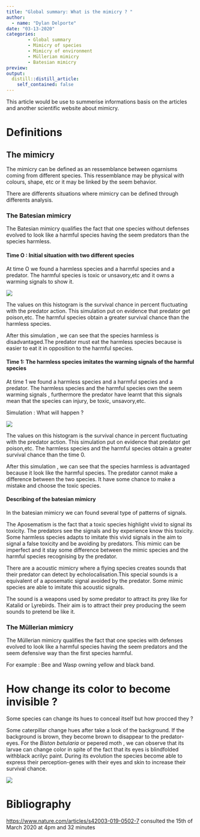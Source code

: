 ```yaml
---
title: "Global summary: What is the mimicry ? "
author: 
  - name: "Dylan Delporte"
date: "03-13-2020"
categories:
        - Global summary
        - Mimicry of species
        - Mimicry of environment
        - Müllerian mimicry
        - Batesian mimicry
preview: 
output:
  distill::distill_article:
    self_contained: false
---
```


This article would be use to summerise informations  basis on the articles and another scientific website about mimicry.

# Definitions

## The mimicry

The mimicry can be defined as an ressemblance between ogarnisms coming from different species. This ressemblance may be physical with colours, shape, etc or it may be linked by the seem behavior.

There are differents situations where mimicry can be defined through differents analysis.

### The Batesian mimicry

The Batesian mimicry qualifies the fact that one species without defenses evolved to look like a harmful species having the seem predators than the species harmless.

#### Time O : Initial situation with two different species 

At time O we found a harmless species and a harmful species and a predator.
The harmful species is toxic or unsavory,etc and it owns a warming signals to show it.

![](../global summary/Batesian-time-0.gif)

The values on this histogram is the survival chance in percent fluctuating with the predator action.
This simulation put on evidence that predator get poison,etc. The harmful species obtain a greater survival chance than the harmless species.

After this simulation , we can see that the species harmless is disadvantaged.The predator must eat the harmless species because is easier to eat it in opposition to the harmful species.


#### Time 1: The harmless species imitates the warming signals of the harmful species 

At time 1 we found a harmless species and a harmful species and a predator.
The harmless species and the harmful species own the seem warming signals , furthermore the predator have learnt that this signals mean that the species can injury, be toxic, unsavory,etc.

Simulation : What will happen ?

![](../global summary/Batesian-time-1.gif)


The values on this histogram is the survival chance in percent fluctuating with the predator action.
This simulation put on evidence that predator get poison,etc. The harmless species and the harmful species obtain a greater survival chance than the time 0.

After this simulation , we can see that the species harmless is advantaged because it look like the harmful species. The predator cannot make a difference between the two species. It have some chance to make a mistake and choose the toxic species.

#### Describing of the batesian mimicry

In the batesian mimicry we can found several type of patterns of signals.

The Aposematism is the fact that a toxic species highlight vivid to signal its toxicity. The predators see the signals and by experience know this toxicity. Some harmless species adapts to imitate this vivid signals in the aim to signal a false toxicity and be avoiding by predators.
This mimic can be imperfect and it stay some difference between the mimic species and the harmful species recognising by the predator.

There are a acoustic mimicry where a flying species creates sounds that their predator can detect by echolocalisation.This special sounds is a equivalent of a aposematic signal avoided by the predator. Some mimic species are able to imitate this acoustic signals.

The sound is a weapons used by some predator to attract its prey like for Katalid or Lyrebirds. Their aim is to attract their prey producing the seem sounds to pretend be like it.

### The Müllerian mimicry

The Müllerian mimicry qualifies the fact that one species with defenses evolved to look like a harmful species having the seem predators and the seem defensive way than the first species harmful.

For example : Bee and Wasp owning yellow and black band.

# How change its color to become invisible ?

Some species can change its hues to conceal itself but how procced they ? 

Some caterpillar change hues after take a look of the background.
If the background is brown, they become brown to disappear to the predator-eyes. For the _Biston betularia_ or pepered moth , we can observe that its larvae can change color in spite of the fact that its eyes is blindfolded withblack acrilyc paint. During its evolution the species become able to express their perception-genes with their eyes and skin to increase their survival chance.

![](image/biston betularia graphic.png)








# Bibliography

<https://www.nature.com/articles/s42003-019-0502-7>
consulted the 15th of March 2020 at 4pm and 32 minutes










